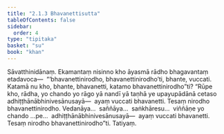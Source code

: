 ```yaml
---
title: "2.1.3 Bhavanettisutta"
tableOfContents: false
sidebar:
  order: 4
type: "tipitaka"
basket: "su"
book: "khan"
---
```



<DynamicBreadcrumb />

<Division number="162" book="khan" bookNo="13" page="155">

<Paragraph number="828" book="khan">
Sāvatthinidānaṃ. Ekamantaṃ nisinno kho āyasmā rādho bhagavantaṃ etadavoca—  “‘bhavanettinirodho, bhavanettinirodho’ti, bhante, vuccati. Katamā nu kho, bhante, bhavanetti, katamo bhavanettinirodho”ti? “Rūpe kho, rādha, yo chando yo rāgo yā nandī yā taṇhā ye upayupādānā cetaso adhiṭṭhānābhinivesānusayā—  ayaṃ vuccati bhavanetti. Tesaṃ nirodho bhavanettinirodho. Vedanāya…  saññāya…  saṅkhāresu…  viññāṇe yo chando …pe…  adhiṭṭhānābhinivesānusayā—  ayaṃ vuccati bhavanetti. Tesaṃ nirodho bhavanettinirodho”ti.

</Paragraph>
</Division>

<Paragraph number="829" type="center" book="khan">
Tatiyaṃ.
</Paragraph>